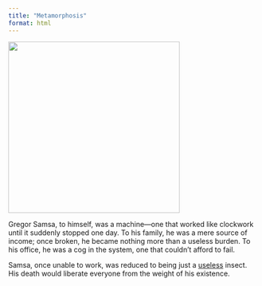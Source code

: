 ```yaml
---
title: "Metamorphosis"
format: html
---
```


![](images/metam.png){width="344"}

Gregor Samsa, to himself, was a machine—one that worked like clockwork until it suddenly stopped one day. To his family, he was a mere source of income; once broken, he became nothing more than a useless burden. To his office, he was a cog in the system, one that couldn’t afford to fail.

Samsa, once unable to work, was reduced to being just a [useless](https://www.knotes.co.in/news/dumping%20ground/rel) insect. His death would liberate everyone from the weight of his existence.
